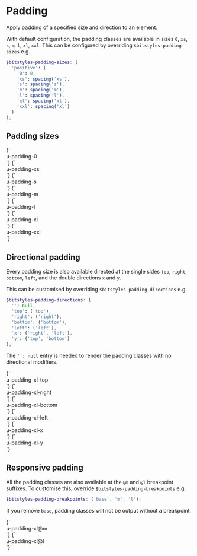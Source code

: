 
<Meta title="Utilities/padding" />

# Padding

Apply padding of a specified size and direction to an element.

With default configuration, the padding classes are available in sizes `0`, `xs`, `s`, `m`, `l`, `xl`, `xxl`. This can be configured by overriding `$bitstyles-padding-sizes` e.g.

```scss
$bitstyles-padding-sizes: (
  'positive': (
    '0': 0,
    'xs': spacing('xs'),
    's': spacing('s'),
    'm': spacing('m'),
    'l': spacing('l'),
    'xl': spacing('xl'),
    'xxl': spacing('xl')
  )
);
```

## Padding sizes

<Canvas>
  <Story name="padding-0">
    {`
      <div class="u-bg--brand-2 u-padding-m">
        <div class="u-bg--background u-padding-0">u-padding-0</div>
      </div>
    `}
  </Story>
  <Story name="padding-xs">
    {`
      <div class="u-bg--brand-2 u-padding-m">
        <div class="u-bg--background u-padding-xs">u-padding-xs</div>
      </div>
    `}
  </Story>
  <Story name="padding-s">
    {`
      <div class="u-bg--brand-2 u-padding-m">
        <div class="u-bg--background u-padding-s">u-padding-s</div>
      </div>
    `}
  </Story>
  <Story name="padding-m">
    {`
      <div class="u-bg--brand-2 u-padding-m">
        <div class="u-bg--background u-padding-m">u-padding-m</div>
      </div>
    `}
  </Story>
  <Story name="padding-l">
    {`
      <div class="u-bg--brand-2 u-padding-m">
        <div class="u-bg--background u-padding-l">u-padding-l</div>
      </div>
    `}
  </Story>
  <Story name="padding-xl">
    {`
      <div class="u-bg--brand-2 u-padding-m">
        <div class="u-bg--background u-padding-xl">u-padding-xl</div>
      </div>
    `}
  </Story>
  <Story name="padding-xxl">
    {`
      <div class="u-bg--brand-2 u-padding-m">
        <div class="u-bg--background u-padding-xxl">u-padding-xxl</div>
      </div>
    `}
  </Story>
</Canvas>

## Directional padding

Every padding size is also available directed at the single sides `top`, `right`, `bottom`, `left`, and the double directions `x` and `y`.

This can be customised by overriding `$bitstyles-padding-directions` e.g.

```scss
$bitstyles-padding-directions: (
  '': null,
  'top': ('top'),
  'right': ('right'),
  'bottom': ('bottom'),
  'left': ('left'),
  'x': ('right', 'left'),
  'y': ('top', 'bottom')
);
```

The `'': null` entry is needed to render the padding classes with no directional modifiers.

<Canvas>
  <Story name="padding-xl-top">
    {`
      <div class="u-bg--brand-2 u-padding-m">
        <div class="u-bg--background u-padding-xl-top">u-padding-xl-top</div>
      </div>
    `}
  </Story>
  <Story name="padding-xl-right">
    {`
      <div class="u-bg--brand-2 u-padding-m">
        <div class="u-bg--background u-padding-xl-right">u-padding-xl-right</div>
      </div>
    `}
  </Story>
  <Story name="padding-xl-bottom">
    {`
      <div class="u-bg--brand-2 u-padding-m">
        <div class="u-bg--background u-padding-xl-bottom">u-padding-xl-bottom</div>
      </div>
    `}
  </Story>
  <Story name="padding-xl-left">
    {`
      <div class="u-bg--brand-2 u-padding-m">
        <div class="u-bg--background u-padding-xl-left">u-padding-xl-left</div>
      </div>
    `}
  </Story>
  <Story name="padding-xl-x">
    {`
      <div class="u-bg--brand-2 u-padding-m">
        <div class="u-bg--background u-padding-xl-x">u-padding-xl-x</div>
      </div>
    `}
  </Story>
  <Story name="padding-xl-y">
    {`
      <div class="u-bg--brand-2 u-padding-m">
        <div class="u-bg--background u-padding-xl-y">u-padding-xl-y</div>
      </div>
    `}
  </Story>
</Canvas>

## Responsive padding

All the padding classes are also available at the `@m` and `@l` breakpoint suffixes. To customise this, override `$bitstyles-padding-breakpoints` e.g.

```scss
$bitstyles-padding-breakpoints: ('base', 'm', 'l');
```

If you remove `base`, padding classes will not be output without a breakpoint.

<Canvas>
  <Story name="padding-xl@m">
    {`
      <div class="u-bg--brand-2 u-padding-m">
        <div class="u-bg--background u-padding-xl@m">u-padding-xl@m</div>
      </div>
    `}
  </Story>
  <Story name="padding-xl@l">
    {`
      <div class="u-bg--brand-2 u-padding-m">
        <div class="u-bg--background u-padding-xl@l">u-padding-xl@l</div>
      </div>
    `}
  </Story>
</Canvas>
